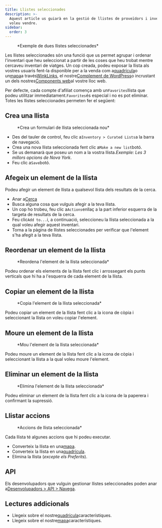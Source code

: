 ```yaml
---
title: Llistes seleccionades
description: >-
  Aquest article us guiarà en la gestió de llistes de proveïdors i inventari que
  voleu vendre.
sidebar:
  order: 3
---
```


<figure>
  <CloudinaryImage width="700" height="225" resize="scale" quality="best" alt="Llistes seleccionades" src="academy/curated-lists" errorImage="noimage_opaque_nyrtl0.png" />

  <figcaption>*Exemple de dues llistes seleccionades*</figcaption>
</figure>


Les llistes seleccionades són una funció que us permet agrupar i ordenar l'inventari que heu seleccionat a partir de les coses que heu trobat mentre cercaveu inventari de viatges.
Un cop creada, podeu exposar la llista als vostres usuaris fent-la disponible per a la venda com a[quadrícula](/studio/grids)o un[mapa](/studio/maps)a través[WinkLinks](/link-manager/wink-links), el nostre[Complement de WordPress](/developers/wordpress/)o incrustant un dels nostres[Components web](/developers/web-components)al vostre lloc web.

Per defecte, cada compte d'afiliat comença amb un`Favorites`llista que podeu utilitzar immediatament.`Favorites`és especial i no es pot eliminar.
Totes les llistes seleccionades permeten fer el següent:

## Crea una llista

<figure>
  <CloudinaryImage width="350" height="219" resize="scale" quality="best" alt="Crea una llista seleccionada" src="academy/create-curated-list" errorImage="noimage_opaque_nyrtl0.png" />

  <figcaption>*Crea un formulari de llista seleccionada nou*</figcaption>
</figure>


* Des del tauler de control, feu clic a`Inventory > Curated Lists`a la barra de navegació.
* Crea una nova llista seleccionada fent clic a`Make a new list`botó.
* Se us demanarà que poseu un nom a la vostra llista.*Exemple: Les 3 millors opcions de Nova York*.
* Feu clic a`Save`botó.

## Afegeix un element de la llista

Podeu afegir un element de llista a qualsevol llista dels resultats de la cerca.

* Anar a[Cerca](/studio/search)
* Busca alguna cosa que vulguis afegir a la teva llista.
* Un cop ho trobeu, feu clic a`Actions`enllaç a la part inferior esquerra de la targeta de resultats de la cerca.
* Feu clic`Add to...`i, a continuació, seleccioneu la llista seleccionada a la qual voleu afegir aquest inventari.
* Torna a la pàgina de llistes seleccionades per verificar que l'element s'ha afegit a la teva llista.

## Reordenar un element de la llista

<figure>
  <CloudinaryImage width="350" height="183" resize="scale" quality="best" alt="Reordena l'element de la llista seleccionada" src="academy/reorder-curated-list" errorImage="noimage_opaque_nyrtl0.png" />

  <figcaption>*Reordena l'element de la llista seleccionada*</figcaption>
</figure>


Podeu ordenar els elements de la llista fent clic i arrossegant els punts verticals que hi ha a l'esquerra de cada element de la llista.

## Copiar un element de la llista

<figure>
  <CloudinaryImage width="450" height="178" resize="scale" quality="best" alt="Copia a l'element de la llista seleccionada" src="academy/copy-to-curated-list" errorImage="noimage_opaque_nyrtl0.png" />

  <figcaption>*Copia l'element de la llista seleccionada*</figcaption>
</figure>


Podeu copiar un element de la llista fent clic a la icona de còpia i seleccionant la llista on voleu copiar l'element.

## Moure un element de la llista

<figure>
  <CloudinaryImage width="450" height="173" resize="scale" quality="best" alt="Mou l'element de la llista seleccionada" src="academy/move-to-curated-list" errorImage="noimage_opaque_nyrtl0.png" />

  <figcaption>*Mou l'element de la llista seleccionada*</figcaption>
</figure>


Podeu moure un element de la llista fent clic a la icona de còpia i seleccionant la llista a la qual voleu moure l'element.

## Eliminar un element de la llista

<figure>
  <CloudinaryImage width="350" height="216" resize="scale" quality="best" alt="Elimina l'element de la llista seleccionada" src="academy/remove-curated-list-item" errorImage="noimage_opaque_nyrtl0.png" />

  <figcaption>*Elimina l'element de la llista seleccionada*</figcaption>
</figure>


Podeu eliminar un element de la llista fent clic a la icona de la paperera i confirmant la supressió.

## Llistar accions

<figure>
  <CloudinaryImage width="350" height="183" resize="scale" quality="best" alt="Accions de llista seleccionada" src="academy/curated-list-actions" errorImage="noimage_opaque_nyrtl0.png" />

  <figcaption>*Accions de llista seleccionada*</figcaption>
</figure>


Cada llista té algunes accions que hi podeu executar.

* Converteix la llista en una[mapa](/studio/maps).
* Converteix la llista en una[quadrícula](/studio/grids).
* Elimina la llista (*excepte els Preferits*).

## API

Els desenvolupadors que vulguin gestionar llistes seleccionades poden anar a[Desenvolupadors > API > Navega](/developers/apis/#browse-api).

## Lectures addicionals

* Llegeix sobre el nostre[quadrícula](/studio/grids)característiques.
* Llegeix sobre el nostre[mapa](/studio/maps)característiques.

